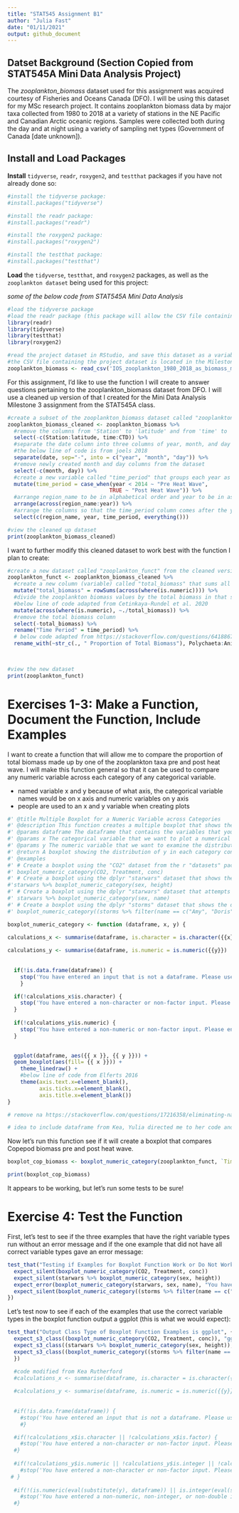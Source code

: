 ```yaml
---
title: "STAT545 Assignment B1"
author: "Julia Fast"
date: "01/11/2021"
output: github_document
---
```



## Datset Background (Section Copied from STAT545A Mini Data Analysis Project)

The *zooplankton_biomass* dataset used for this assignment was acquired courtesy of Fisheries and Oceans Canada (DFO). I will be using this dataset for my MSc research project. It contains zooplankton biomass data by major taxa collected from 1980 to 2018 at a variety of stations in the NE Pacific and Canadian Arctic oceanic regions. Samples were collected both during the day and at night using a variety of sampling net types (Government of Canada [date unknown]).

## Install and Load Packages

**Install** `tidyverse`, `readr`, `roxygen2`, and `testthat` packages if you have not already done so:
```r

#install the tidyverse package:
#install.packages("tidyverse")

#install the readr package:
#install.packages("readr")

#install the roxygen2 package:
#install.packages("roxygen2")

#install the testthat package:
#install.packages("testthat")

```

**Load** the `tidyverse`, `testthat`, and `roxygen2` packages, as well as the `zooplankton dataset` being used for this project:

*some of the below code from STAT545A Mini Data Analysis*

```r

#load the tidyverse package
#load the readr package (this package will allow the CSV file containing the project dataset to be read)
library(readr) 
library(tidyverse)
library(testthat)
library(roxygen2)

#read the project dataset in RStudio, and save this dataset as a variable called "zooplankton_biomass"
#the CSV file containing the project dataset is located in the Milestone2 folder of the project GitHub repository
zooplankton_biomass <- read_csv('IOS_zooplankton_1980_2018_as_biomass_major_taxa_groups_EN.csv')

```

For this assignment, I'd like to use the function I will create to answer questions pertaining to the zooplankton_biomass dataset from DFO. I will use a cleaned up version of that I created for the Mini Data Analysis Milestone 3 assignment from the STAT545A class.
```r
#create a subset of the zooplankton_biomass dataset called "zooplankton_biomass_cleaned"
zooplankton_biomass_cleaned <- zooplankton_biomass %>% 
  #remove the columns from 'Station' to 'latitude' and from 'time' to 'CTD' from the dataset
  select(-c(Station:latitude, time:CTD)) %>% 
  #separate the date column into three columns of year, month, and day
  #the below line of code is from joels 2018
  separate(date, sep="-", into = c("year", "month", "day")) %>% 
  #remove newly created month and day columns from the dataset
  select(-c(month, day)) %>% 
  #create a new variable called "time_period" that groups each year as either pre or post marine heat wave
  mutate(time_period = case_when(year < 2014 ~ "Pre Heat Wave",
                                TRUE ~ "Post Heat Wave")) %>% 
  #arrange region_name to be in alphabetical order and year to be in ascending order
  arrange(across(region_name:year)) %>% 
  #arrange the columns so that the time_period column comes after the year column
  select(c(region_name, year, time_period, everything()))

#view the cleaned up dataset
print(zooplankton_biomass_cleaned)
```
I want to further modify this cleaned dataset to work best with the function I plan to create:
```r
#create a new dataset called "zooplankton_funct" from the cleaned version of the original dataset
zooplankton_funct <- zooplankton_biomass_cleaned %>% 
  #create a new column (variable) called "total_biomass" that sums all zooplankton taxa biomass values in each row
  mutate("total_biomass" = rowSums(across(where(is.numeric)))) %>%
  #divide the zooplankton biomass values by the total biomass in that sample so that these cells contain the proportion of total biomass the zooplankton taxa makes up in each sample
  #below line of code adapted from Cetinkaya-Rundel et al. 2020
  mutate(across(where(is.numeric), ~./total_biomass)) %>% 
  #remove the total biomass column
  select(-total_biomass) %>% 
  rename("Time Period" = time_period) %>% 
  # below code adapted from https://stackoverflow.com/questions/64188671/renaming-multiple-columns-with-dplyr-renameacross
  rename_with(~str_c(., " Proportion of Total Biomass"), Polychaeta:Animalia)
  


#view the new dataset
print(zooplankton_funct)

```
# Exercises 1-3: Make a Function, Document the Function, Include Examples

I want to create a function that will allow me to compare the proportion of total biomass made up by one of the zooplankton taxa pre and post heat wave. I will make this function general so that it can be used to compare any numeric variable across each category of any categorical variable. 

- named variable x and y because of what axis, the categorical variable names would be on x axis and numeric variables on y axis
- people are used to an x and y variable when creating plots

```r
#' @title Multiple Boxplot for a Numeric Variable across Categories 
#' @description This function creates a multiple boxplot that shows the distribution of a numeric variable in different categories contained in a categorical variable. NA values will automatically be removed from the data, which will lead to the warning message "Removed n rows containing non-finite values (stat_boxplot)" with n being the number of NA rows removed.
#' @params dataframe The dataframe that contains the variables that you would like to use to create the boxplot. The class of this parameter must be dataframe.
#' @params x The categorical variable that we want to plot a numerical variable across. x must be a vector of class character or factor.
#' @params y The numeric variable that we want to examine the distribution of across a categorical variable. y must be a vector of class double, integer, or numeric.
#' @return A boxplot showing the distribution of y in each category contained in x
#' @examples 
#' # Create a boxplot using the "CO2" dataset from the r "datasets" package that shows the distribution of CO2 concentration of grass plants in each treatment type (chilled or nonchilled):
#' boxplot_numeric_category(CO2, Treatment, conc)
#' # Create a boxplot using the dplyr "starwars" dataset that shows the distribution of the height of starwars characters based on the sex of the characters:
#'starwars %>% boxplot_numeric_category(sex, height)
#' # Create a boxplot using the dplyr "starwars" dataset that attempts to plot the distribution of the name of starwars characters based on the sex of the characters.Because the name variable is a character and not a numeric vector, the function will deliver an error message.
#' starwars %>% boxplot_numeric_category(sex, name)
#' # Create a boxplot using the dplyr "storms" dataset that shows the distribution of the wind speeds observed for the storms Caroline and Doris:
#' boxplot_numeric_category((storms %>% filter(name == c("Amy", "Doris"))), name, wind)

boxplot_numeric_category <- function (dataframe, x, y) {
  
calculations_x <- summarise(dataframe, is.character = is.character({{x}}) | is.factor({{x}}), class = class({{x}}))

calculations_y <- summarise(dataframe, is.numeric = is.numeric({{y}}) | is.double({{y}}) | is.integer({{y}}), class = class({{y}}))
  
  
  if(!is.data.frame(dataframe)) {
    stop('You have entered an input that is not a dataframe. Please use a dataframe for the dataframe input')
    }

  if(!calculations_x$is.character) {
    stop('You have entered a non-character or non-factor input. Please enter a character variable or factor variable for the x input', class(calculations_x$class))
  }
  
  if(!calculations_y$is.numeric) {
    stop('You have entered a non-numeric or non-factor input. Please enter a character variable or factor variable for the x input', class(calculations_y$class))
  }
  

  ggplot(dataframe, aes({{ x }}, {{ y }})) + 
  geom_boxplot(aes(fill= {{ x }})) + 
    theme_linedraw() +
    #below line of code from Elferts 2016
    theme(axis.text.x=element_blank(),
          axis.ticks.x=element_blank(),
          axis.title.x=element_blank())
}

# remove na https://stackoverflow.com/questions/17216358/eliminating-nas-from-a-ggplot

# idea to include dataframe from Kea, Yulia directed me to her code and so is ||


```

Now let's run this function see if it will create a boxplot that compares Copepod biomass pre and post heat wave.
```r

boxplot_cop_biomass <- boxplot_numeric_category(zooplankton_funct, `Time Period`, `Copepoda Proportion of Total Biomass`)

print(boxplot_cop_biomass)

```

It appears to be working, but let's run some tests to be sure!

# Exercise 4: Test the Function

First, let's test to see if the three examples that have the right variable types run without an error message and if the one example that did not have all correct variable types gave an error message: 
```r

test_that("Testing if Examples for Boxplot Function Work or Do Not Work as Expected", {
  expect_silent(boxplot_numeric_category(CO2, Treatment, conc))
  expect_silent(starwars %>% boxplot_numeric_category(sex, height))
  expect_error(boxplot_numeric_category(starwars, sex, name), "You have entered a non-numeric, non-integer, or non-double input. Please enter a variable of a numeric, integer, or double class for the y input")
  expect_silent(boxplot_numeric_category((storms %>% filter(name == c("Amy", "Doris"))), name, wind))
})
```

Let's test now to see if each of the examples that use the correct variable types in the boxplot function output a ggplot (this is what we would expect):
```r
test_that("Output Class Type of Boxplot Function Examples is ggplot", {
  expect_s3_class((boxplot_numeric_category(CO2, Treatment, conc)), "ggplot")
  expect_s3_class((starwars %>% boxplot_numeric_category(sex, height)), "ggplot")
  expect_s3_class((boxplot_numeric_category((storms %>% filter(name == c("Amy", "Doris"))), name, wind)), "ggplot")
  })

```



```r

  
  
  
  #code modified from Kea Rutherford
  #calculations_x <- summarise(dataframe, is.character = is.character({{y}}) | is.factor({{x}}), class = class({{x}}))
  
  #calculations_y <- summarise(dataframe, is.numeric = is.numeric({{y}}), is.double = is.double({{y}}), is.integer = #is.integer({{y}}), class = class({{y}}))
  
  
  #if(!is.data.frame(dataframe)) {
    #stop('You have entered an input that is not a dataframe. Please use a dataframe for the dataframe input')
    #}

  #if(!calculations_x$is.character || !calculations_x$is.factor) {
    #stop('You have entered a non-character or non-factor input. Please enter a character variable or factor variable for #the x input', class(calculations_x$class))
  #}
  
  #if(!calculations_y$is.numeric || !calculations_y$is.integer || !calculations_y$is.double) {
    #stop('You have entered a non-character or non-factor input. Please enter a character variable or factor variable for #the x input', class(calculations_y$class))
 # }
  
  #if(!(is.numeric(eval(substitute(y), dataframe)) || is.integer(eval(substitute(y), dataframe)) || #is.double(eval(substitute(y), dataframe)))) {
    #stop('You have entered a non-numeric, non-integer, or non-double input. Please enter a variable of a numeric, #integer, or double class for the y input')
  #}

```